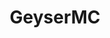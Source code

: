 ---
title: "GeyserMC"
description: "A guide for using GeyserMC and Floodgate to allow cross-play between Java and Bedrock players and let them connect to your Java Minecraft Server."
tags: ["geysermc", "floodgate", "cross-play", "cross-platform", "java-and-bedrock", "paper"]
---